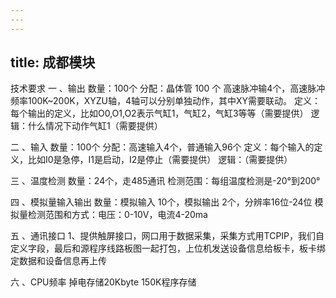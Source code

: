 ```yaml
---
---
---
```

title: 成都模块
---

技术要求
一 、输出
数量：100个
分配：晶体管 100 个 高速脉冲输4个，高速脉冲频率100K~200K，XYZU轴，4轴可以分别单独动作，其中XY需要联动。
定义：每个输出的定义，比如O0,O1,O2表示气缸1，气缸2，气缸3等等（需要提供）
逻辑：什么情况下动作气缸1（需要提供）

二 、输入
数量：100个
分配：高速输入4个，普通输入96个
定义：每个输入的定义，比如I0是急停，I1是启动，I2是停止（需要提供）
逻辑：（需要提供）

三 、温度检测
数量：24个，走485通讯
检测范围：每组温度检测是-20°到200°

四 、模拟量输入输出
数量：模拟输入 10个，模拟输出 2个，分辨率16位-24位
模拟量检测范围和方式：电压：0-10V，电流4-20ma

五 、通讯接口
1、提供触屏接口，网口用于数据采集，采集方式用TCPIP，我们自定义字段，最后和源程序线路板图一起打包，上位机发送设备信息给板卡，板卡绑定数据和设备信息再上传

六 、CPU频率
掉电存储20Kbyte 150K程序存储







